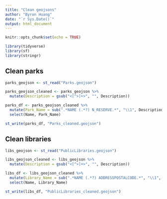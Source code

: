 ```yaml
---
title: "Clean geojsons"
author: "Byron Huang"
date: "`r Sys.Date()`"
output: html_document
---
```


```r
knitr::opts_chunk$set(echo = TRUE)

library(tidyverse)
library(sf)
library(stringr)
```

## Clean parks

```r
parks_geojson <- st_read("Parks.geojson")

parks_geojson_cleaned <- parks_geojson %>%
  mutate(Description = gsub("<[^>]+>", "", Description))
```

```r
parks_df <- parks_geojson_cleaned %>%
  mutate(Park_Name = sub(".*NAME (.*?) N_RESERVE.*", "\\1", Description)) %>%
  select(Name, Park_Name)

st_write(parks_df, "Parks_cleaned.geojson")
```

## Clean libraries

```r
libs_geojson <- st_read("PublicLibraries.geojson")

libs_geojson_cleaned <- libs_geojson %>%
  mutate(Description = gsub("<[^>]+>", "", Description))
```

```r
libs_df <- libs_geojson_cleaned %>%
  mutate(Library_Name = sub(".*NAME (.*?) ADDRESSPOSTALCODE.*", "\\1", Description)) %>%
  select(Name, Library_Name)

st_write(libs_df, "PublicLibraries_cleaned.geojson")
```
